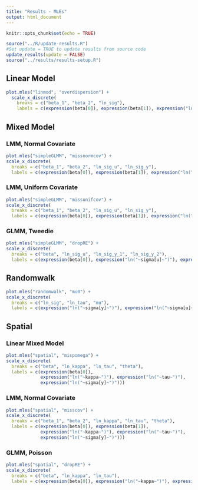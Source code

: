 ```yaml
---
title: "Results - MLEs"
output: html_document
---
```


```r
knitr::opts_chunk$set(echo = TRUE)
```

```r
source("../R/update-results.R")
#Set update = TRUE to update results from source code
update_results(update = FALSE)
source("../results/results-setup.R")
```


## Linear Model
```r
plot.mles("linmod", "overdispersion") + 
  scale_x_discrete(
    breaks = c("beta_1", "beta_2", "ln_sig"),
    labels = c(expression(beta[0]), expression(beta[1]), expression("ln("~sigma~")")))
```

## Mixed Model

### LMM, Normal Covariate
```r
plot.mles("simpleGLMM", "missnormcov") +
scale_x_discrete(
  breaks = c("beta_1", "beta_2", "ln_sig_u", "ln_sig_y"),
  labels = c(expression(beta[0]), expression(beta[1]), expression("ln("~sigma[u]~")"), expression("ln("~sigma[y]~")")))
```

### LMM, Uniform Covariate
```r
plot.mles("simpleGLMM", "missunifcov") +
scale_x_discrete(
  breaks = c("beta_1", "beta_2", "ln_sig_u", "ln_sig_y"),
  labels = c(expression(beta[0]), expression(beta[1]), expression("ln("~sigma[u]~")"), expression("ln("~sigma[y]~")")))
```

### GLMM, Tweedie
```r
plot.mles("simpleGLMM", "dropRE") +
scale_x_discrete(
  breaks = c("beta", "ln_sig_u", "ln_sig_y_1", "ln_sig_y_2"),
  labels = c(expression(beta[0]), expression("ln("~sigma[u]~")"), expression(phi), "power"))
```


## Randomwalk
```r
plot.mles("randomwalk", "mu0") +
scale_x_discrete(
  breaks = c("ln_sig", "ln_tau", "mu"),
  labels = c(expression("ln("~sigma[y]~")"), expression("ln("~sigma[u]~")"), expression(mu)))
```

## Spatial
### Linear Mixed Model
```r
plot.mles("spatial", "mispomega") +
scale_x_discrete(
  breaks = c("beta", "ln_kappa", "ln_tau", "theta"),
  labels = c(expression(beta[0]), 
             expression("ln("~kappa~")"), expression("ln("~tau~")"), 
             expression("ln("~sigma[y]~")")))
```

### LMM, Normal Covariate
```r
plot.mles("spatial", "misscov") +
scale_x_discrete(
  breaks = c("beta_1", "beta_2", "ln_kappa", "ln_tau", "theta"),
  labels = c(expression(beta[0]), expression(beta[1]), 
             expression("ln("~kappa~")"), expression("ln("~tau~")"), 
             expression("ln("~sigma[y]~")")))
```

### GLMM, Poisson
```r
plot.mles("spatial", "dropRE") +
scale_x_discrete(
  breaks = c("beta", "ln_kappa", "ln_tau"),
  labels = c(expression(beta[0]), expression("ln("~kappa~")"), expression("ln("~tau~")")))
```
